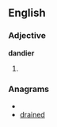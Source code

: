 ==English==

===Adjective===
'''dandier'''

# {{comparative of|[[dandy]]}}

===Anagrams===
* {{alphagram|addeinr}}
* [[drained#English|drained]]